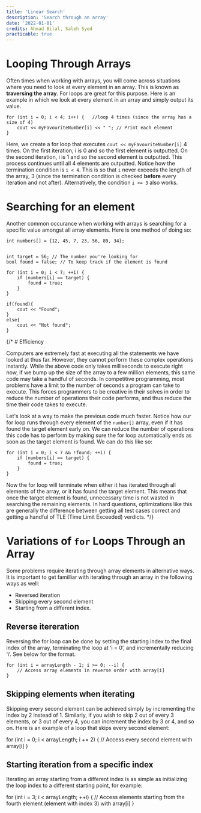 ```yaml
---
title: 'Linear Search'
description: 'Search through an array'
date: '2022-01-01'
credits: Ahmad Bilal, Saleh Syed
practicable: true
---
```


# Looping Through Arrays

Often times when working with arrays, you will come across situations where you need to look at every element in an array. This is known as **traversing the array**. For loops are great for this purpose. Here is an example in which we look at every element in an array and simply output its value.

```
for (int i = 0; i < 4; i++) {   //loop 4 times (since the array has a size of 4)
    cout << myFavouriteNumber[i] << " "; // Print each element
}
```

Here, we create a for loop that executes `cout << myFavouriteNumber[i]` 4 times. On the first iteration, i is 0 and so the first element is outputted. On the second iteration, i is 1 and so the second element is outputted. This process continues until all 4 elements are outputted. Notice how the termination condition is `i < 4`. This is so that `i` never exceeds the length of the array, 3 (since the termination condition is checked **before** every iteration and not after). Alternatively, the condition `i <= 3` also works.

# Searching for an element

Another common occurance when working with arrays is searching for a specific value amongst all array elements. Here is one method of doing so:

```
int numbers[] = {12, 45, 7, 23, 56, 89, 34};


int target = 56; // The number you're looking for
bool found = false; // To keep track if the element is found

for (int i = 0; i < 7; ++i) {
    if (numbers[i] == target) {
        found = true;
    }
}

if(found){
    cout << "Found";
}
else{
    cout << "Not found";
}
```

{/* # Efficiency

Computers are extremely fast at executing all the statements we have looked at thus far. However, they cannot perform these complex operations instantly. While the above code only takes milliseconds to execute right now, if we bump up the size of the array to a few million elements, this same code may take a handful of seconds. In competitive programming, most problems have a limit to the number of seconds a program can take to execute. This forces programmers to be creative in their solves in order to reduce the number of operations their code performs, and thus reduce the time their code takes to execute.

Let's look at a way to make the previous code much faster. Notice how our for loop runs through every element of the `number[]` array, even if it has found the target element early on. We can reduce the number of operations this code has to perform by making sure the for loop automatically ends as soon as the target element is found. We can do this like so:

```
for (int i = 0; i < 7 && !found; ++i) {
    if (numbers[i] == target) {
        found = true;
    }
}
```

Now the for loop will terminate when either it has iterated through all elements of the array, or it has found the target element. This means that once the target element is found, unnecessary time is not wasted in searching the remaining elements. In hard questions, optimizations like this are generally the difference between getting all test cases correct and getting a handful of TLE (Time Limit Exceeded) verdicts. */}

# Variations of `for` Loops Through an Array

Some problems require iterating through array elements in alternative ways. It is important to get familliar with iterating through an array in the following ways as well:

- Reversed iteration
- Skipping every second element
- Starting from a different index.

## Reverse itereration

Reversing the for loop can be done by setting the starting index to the final index of the array, terminating the loop at ‘i = 0’, and incrementally reducing ‘i’. See below for the format.

```
for (int i = arrayLength - 1; i >= 0; --i) {
    // Access array elements in reverse order with array[i]
}
```

## Skipping elements when iterating

Skipping every second element can be achieved simply by incrementing the index by 2 instead of 1. Similarly, if you wish to skip 2 out of every 3 elements, or 3 out of every 4, you can increment the index by 3 or 4, and so on. Here is an example of a loop that skips every second element:

for (int i = 0; i < arrayLength; i += 2) {
// Access every second element with array[i]
}

## Starting iteration from a specific index

Iterating an array starting from a different index is as simple as initializing the loop index to a different starting point, for example:

for (int i = 3; i < arrayLength; ++i) {
// Access elements starting from the fourth element (element with index 3) with array[i]
}
